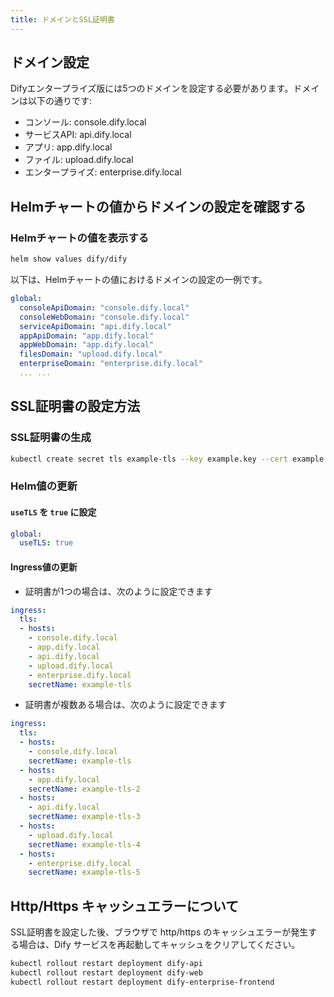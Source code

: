```yaml
---
title: ドメインとSSL証明書
---
```


## ドメイン設定
Difyエンタープライズ版には5つのドメインを設定する必要があります。ドメインは以下の通りです:
- コンソール: console.dify.local
- サービスAPI: api.dify.local
- アプリ: app.dify.local
- ファイル: upload.dify.local
- エンタープライズ: enterprise.dify.local

## Helmチャートの値からドメインの設定を確認する

### Helmチャートの値を表示する

```bash
helm show values dify/dify
```

以下は、Helmチャートの値におけるドメインの設定の一例です。

```yaml
global:
  consoleApiDomain: "console.dify.local"
  consoleWebDomain: "console.dify.local"
  serviceApiDomain: "api.dify.local"
  appApiDomain: "app.dify.local"
  appWebDomain: "app.dify.local"
  filesDomain: "upload.dify.local"
  enterpriseDomain: "enterprise.dify.local"
  ... ...
```

## SSL証明書の設定方法
### SSL証明書の生成
```bash
kubectl create secret tls example-tls --key example.key --cert example.crt
```

### Helm値の更新
#### `useTLS` を `true` に設定
```yaml
global:
  useTLS: true
```

#### Ingress値の更新

- 証明書が1つの場合は、次のように設定できます

```yaml
ingress:
  tls: 
  - hosts:
    - console.dify.local
    - app.dify.local
    - api.dify.local
    - upload.dify.local
    - enterprise.dify.local
    secretName: example-tls
```

- 証明書が複数ある場合は、次のように設定できます

```yaml
ingress:
  tls: 
  - hosts:
    - console.dify.local
    secretName: example-tls
  - hosts:
    - app.dify.local
    secretName: example-tls-2
  - hosts:
    - api.dify.local
    secretName: example-tls-3
  - hosts:
    - upload.dify.local
    secretName: example-tls-4
  - hosts:
    - enterprise.dify.local
    secretName: example-tls-5
```

## Http/Https キャッシュエラーについて

SSL証明書を設定した後、ブラウザで http/https のキャッシュエラーが発生する場合は、Dify サービスを再起動してキャッシュをクリアしてください。

```bash
kubectl rollout restart deployment dify-api
kubectl rollout restart deployment dify-web
kubectl rollout restart deployment dify-enterprise-frontend
```
